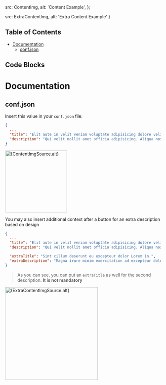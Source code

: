 
  src: ContentImg,
  alt: 'Content Example',
};

  src: ExtraContentImg,
  alt: 'Extra Content Example'
}

## Table of Contents
- [Documentation](#documentation)
  - [conf.json](#confjson)

## Code Blocks

<Canvas>
  <Story name="Dark Content" id="content--dark-content" />
</Canvas>

<Canvas>
  <Story name="Light Content" id="content--light-content" />
</Canvas>

# Documentation

## conf.json

Insert this value in your `conf.json` file:
```json
{
  ...
  "title": "Elit aute in velit veniam voluptate adipisicing dolore velit non aute ipsum et magna ad.",
  "description": "Qui velit mollit amet officia adipisicing. Aliqua nostrud consectetur ea elit quis dolor. Incididunt eiusmod veniam sint nisi magna ut. Dolor irure in aute incididunt laborum ex minim exercitation. Cupidatat id deserunt tempor veniam excepteur ea minim fugiat laboris reprehenderit pariatur ex et in. Ad labore aute qui adipisicing irure mollit excepteur qui. Dolore labore aliquip reprehenderit adipisicing ullamco ullamco aliquip exercitation enim id sint consectetur quis.",
}
```
<img src={ContentImgSource.src} alt={ContentImgSource.alt} height="200"/>

You may also insert additional context after a button for an extra description based on design
```json
{
  ...
  "title": "Elit aute in velit veniam voluptate adipisicing dolore velit non aute ipsum et magna ad.",
  "description": "Qui velit mollit amet officia adipisicing. Aliqua nostrud consectetur ea elit quis dolor. Incididunt eiusmod veniam sint nisi magna ut. Dolor irure in aute incididunt laborum ex minim exercitation. Cupidatat id deserunt tempor veniam excepteur ea minim fugiat laboris reprehenderit pariatur ex et in. Ad labore aute qui adipisicing irure mollit excepteur qui. Dolore labore aliquip reprehenderit adipisicing ullamco ullamco aliquip exercitation enim id sint consectetur quis.",

  "extraTitle": "Sint cillum deserunt eu excepteur dolor Lorem in.",
  "extraDescription": "Magna irure minim exercitation ad excepteur dolore nostrud in in enim qui aute. Deserunt amet qui pariatur eu est sunt ut dolor pariatur. Pariatur quis proident aliquip officia aliquip veniam esse ullamco nisi officia. Consequat mollit incididunt reprehenderit ut reprehenderit occaecat fugiat qui ex proident velit do. Nisi minim fugiat nostrud fugiat qui qui. Dolor tempor ad deserunt nostrud tempor voluptate. Nostrud aliquip adipisicing qui labore anim proident eu quis velit amet aliquip irure duis eiusmod."
}
```

> As you can see, you can put an `extraTitle` as well for the second description. **It is not mandatory**

<img src={ExtraContentImgSource.src} alt={ExtraContentImgSource.alt} height="300"/>